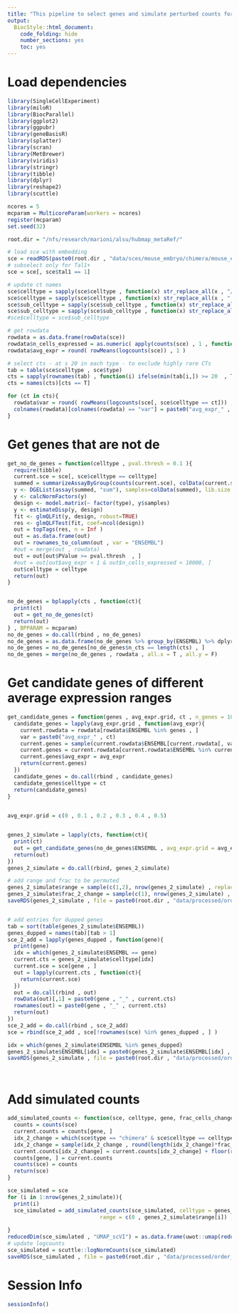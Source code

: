 ```yaml
---
title: "This pipeline to select genes and simulate perturbed counts for the order analysis."
output:
  BiocStyle::html_document:
    code_folding: hide
    number_sections: yes
    toc: yes  
---
```

# Load dependencies

```r


library(SingleCellExperiment)
library(miloR)
library(BiocParallel)
library(ggplot2)
library(ggpubr)
library(geneBasisR)
library(splatter)
library(scran)
library(MetBrewer)
library(viridis)
library(stringr)
library(tibble)
library(dplyr)
library(reshape2)
library(scuttle)

ncores = 5
mcparam = MulticoreParam(workers = ncores)
register(mcparam)
set.seed(32)

root.dir = "/nfs/research/marioni/alsu/hubmap_metaRef/"

# load sce with embedding
sce = readRDS(paste0(root.dir , "data/sces/mouse_embryo/chimera/mouse_embryo_chimera_tal.Rds"))
# subselect only for Tal1+
sce = sce[, sce$tal1 == 1]

# update ct names
sce$celltype = sapply(sce$celltype , function(x) str_replace_all(x , "/" , "_"))
sce$celltype = sapply(sce$celltype , function(x) str_replace_all(x , " " , "_"))
sce$sub_celltype = sapply(sce$sub_celltype , function(x) str_replace_all(x , "/" , "_"))
sce$sub_celltype = sapply(sce$sub_celltype , function(x) str_replace_all(x , " " , "_"))
#sce$celltype = sce$sub_celltype

# get rowdata
rowdata = as.data.frame(rowData(sce))
rowdata$n_cells_expressed = as.numeric( apply(counts(sce) , 1 , function(x) sum(x > 0)) )
rowdata$avg_expr = round( rowMeans(logcounts(sce)) , 1 )

# select cts - at s 20 in each type - to exclude highly rare CTs
tab = table(sce$celltype , sce$type)
cts = sapply(rownames(tab) , function(i) ifelse(min(tab[i,]) >= 20  , T , F))
cts = names(cts)[cts == T]

for (ct in cts){
  rowdata$var = round( rowMeans(logcounts(sce[, sce$celltype == ct])) , 1 )
  colnames(rowdata)[colnames(rowdata) == "var"] = paste0("avg_expr_" , ct)
}


```


# Get genes that are not de

```r



get_no_de_genes = function(celltype , pval.thresh = 0.1 ){
  require(tibble)
  current.sce = sce[, sce$celltype == celltype]
  summed = summarizeAssayByGroup(counts(current.sce), colData(current.sce)[,c("sample","type")])
  y <- DGEList(assay(summed, "sum"), samples=colData(summed), lib.size = colSums(assay(summed , "sum")))
  y <- calcNormFactors(y)
  design <- model.matrix(~ factor(type), y$samples)
  y <- estimateDisp(y, design)
  fit <- glmQLFit(y, design, robust=TRUE)
  res <- glmQLFTest(fit, coef=ncol(design))
  out = topTags(res, n = Inf )
  out = as.data.frame(out)
  out = rownames_to_column(out , var = "ENSEMBL")
  #out = merge(out , rowdata)
  out = out[out$PValue >= pval.thresh  , ]
  #out = out[out$avg_expr < 1 & out$n_cells_expressed < 10000, ]
  out$celltype = celltype
  return(out)
}


no_de_genes = bplapply(cts , function(ct){
  print(ct)
  out = get_no_de_genes(ct) 
  return(out)
} , BPPARAM = mcparam)
no_de_genes = do.call(rbind , no_de_genes)
no_de_genes = as.data.frame(no_de_genes %>% group_by(ENSEMBL) %>% dplyr::summarise(n_cts = n()))
no_de_genes = no_de_genes[no_de_genes$n_cts == length(cts) , ]
no_de_genes = merge(no_de_genes , rowdata , all.x = T , all.y = F)


```

# Get candidate genes of different average expression ranges

```r



get_candidate_genes = function(genes , avg_expr.grid, ct , n_genes = 10){
  candidate_genes = lapply(avg_expr.grid , function(avg_expr){
    current.rowdata = rowdata[rowdata$ENSEMBL %in% genes , ]
    var = paste0("avg_expr_" , ct)
    current.genes = sample(current.rowdata$ENSEMBL[current.rowdata[, var] == avg_expr] , min(n_genes, length(current.rowdata$ENSEMBL[current.rowdata[, var] == avg_expr])))
    current.genes = current.rowdata[current.rowdata$ENSEMBL %in% current.genes , c("ENSEMBL" , "SYMBOL")]
    current.genes$avg_expr = avg_expr
    return(current.genes)
  })
  candidate_genes = do.call(rbind , candidate_genes)
  candidate_genes$celltype = ct
  return(candidate_genes)
}
 

avg_expr.grid = c(0 , 0.1 , 0.2 , 0.3 , 0.4 , 0.5)


genes_2_simulate = lapply(cts, function(ct){
  print(ct)
  out = get_candidate_genes(no_de_genes$ENSEMBL , avg_expr.grid = avg_expr.grid , ct , n_genes = 10)
  return(out)
})
genes_2_simulate = do.call(rbind, genes_2_simulate)

# add range and frac to be permuted
genes_2_simulate$range = sample(c(1,2), nrow(genes_2_simulate) , replace = T)
genes_2_simulate$frac_2_change = sample(c(1), nrow(genes_2_simulate) , replace = T)
saveRDS(genes_2_simulate , file = paste0(root.dir , "data/processed/order_analysis_full_ds/simulated_genes_full_ds.Rds"))


# add entries for dupped genes
tab = sort(table(genes_2_simulate$ENSEMBL))
genes_dupped = names(tab)[tab > 1]
sce_2_add = lapply(genes_dupped , function(gene){
  print(gene)
  idx = which(genes_2_simulate$ENSEMBL == gene)
  current.cts = genes_2_simulate$celltype[idx]
  current.sce = sce[gene , ]
  out = lapply(current.cts , function(ct){
    return(current.sce)
  })
  out = do.call(rbind , out)
  rowData(out)[,1] = paste0(gene , "_" , current.cts)
  rownames(out) = paste0(gene , "_" , current.cts)
  return(out)
})
sce_2_add = do.call(rbind , sce_2_add)
sce = rbind(sce_2_add , sce[!rownames(sce) %in% genes_dupped , ] )

idx = which(genes_2_simulate$ENSEMBL %in% genes_dupped)
genes_2_simulate$ENSEMBL[idx] = paste0(genes_2_simulate$ENSEMBL[idx] , "_" , genes_2_simulate$celltype[idx])
saveRDS(genes_2_simulate , file = paste0(root.dir , "data/processed/order_analysis_full_ds/simulated_genes_full_ds.Rds"))




```


# Add simulated counts

```r



add_simulated_counts <- function(sce, celltype, gene, frac_cells_change, range){
  counts = counts(sce)
  current.counts = counts[gene, ]
  idx_2_change = which(sce$type == "chimera" & sce$celltype == celltype)
  idx_2_change = sample(idx_2_change , round(length(idx_2_change)*frac_cells_change))
  current.counts[idx_2_change] = current.counts[idx_2_change] + floor(runif(length(idx_2_change), min=range[1], max=(range[2]+1)))
  counts[gene, ] = current.counts
  counts(sce) = counts
  return(sce)
}

sce_simulated = sce
for (i in 1:nrow(genes_2_simulate)){
  print(i)
  sce_simulated = add_simulated_counts(sce_simulated, celltype = genes_2_simulate$celltype[i], gene = genes_2_simulate$ENSEMBL[i], 
                             range = c(0 , genes_2_simulate$range[i]) , frac_cells_change = genes_2_simulate$frac_2_change[i])
  
}
reducedDim(sce_simulated , "UMAP_scVI") = as.data.frame(uwot::umap(reducedDim(sce_simulated , "scVI") , min_dist = 0.7))
# update logcounts
sce_simulated = scuttle::logNormCounts(sce_simulated)
saveRDS(sce_simulated , file = paste0(root.dir , "data/processed/order_analysis_full_ds/sce_chimera_w_simulations_full_ds.Rds"))


```


# Session Info

```r
sessionInfo()
```

